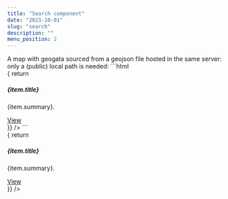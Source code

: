 ```yaml
---
title: "Search component"
date: "2023-10-01"
slug: "search"
description: ""
menu_position: 2
---
```




<div className="row">
  <div className="col-sm-4">
  A map with geogata sourced from a geojson file hosted in the same server: only a (public) local path is needed:
```html
<Search
  dEndPoint="https://inrome.sns.it/db/items/cms_articles"
  dToken="I0pT7ozY0KuK8i-vtwLQGek36s0IhQ5e"
  searchFields="title_it,summary,text"
  resultItemTemplate = { item => {
    return  <div className="card my-3" key={item.id}>
      <div className="card-body">
        <h5 className="card-title">{item.title}</h5>
        <p className="card-text">{item.summary}.</p>
        <a href={`/articles/?tb=cms_articles&token=I0pT7ozY0KuK8i-vtwLQGek36s0IhQ5e&id=${item.id}`} className="btn btn-primary">View</a>
      </div>
    </div>
  }}
/>
```
  </div>
  <div className="col-sm-8">
  <Search
  dEndPoint="https://inrome.sns.it/db/items/cms_articles"
  dToken="I0pT7ozY0KuK8i-vtwLQGek36s0IhQ5e"
  searchFields="title_it,summary,text"
  resultItemTemplate = { item => {
    return  <div className="card my-3" key={item.id}>
      <div className="card-body">
        <h5 className="card-title">{item.title}</h5>
        <p className="card-text">{item.summary}.</p>
        <a href={`/articles/?tb=cms_articles&token=I0pT7ozY0KuK8i-vtwLQGek36s0IhQ5e&id=${item.id}`} className="btn btn-primary">View</a>
      </div>
    </div>
  }}
/>
  </div>
</div>
